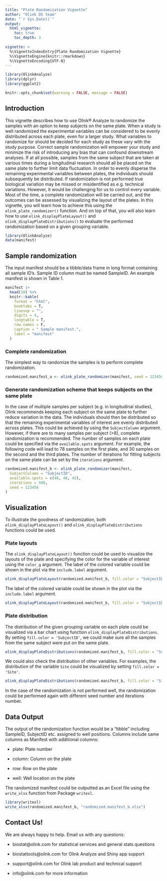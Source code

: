 ```yaml
---
title: "Plate Randomization Vignette"
author: "Olink DS team"
date: "`r Sys.Date()`"
output: 
  html_vignette:
    toc: true
    toc_depth: 3
    
vignette: >
  %\VignetteIndexEntry{Plate Randomization Vignette}
  %\VignetteEngine{knitr::rmarkdown}
  %\VignetteEncoding{UTF-8}
---
```

```r
library(OlinkAnalyze)
library(dplyr)
library(ggplot2)
```

```r
knitr::opts_chunk$set(warning = FALSE, message = FALSE)
```

## Introduction

This vignette describes how to use Olink® Analyze to randomize the samples with an option to keep subjects on the same plate. When a study is well randomized the experimental variables can be considered to be evenly distributed across each plate, even for a larger study. What variables to randomize for should be decided for each study as these vary with the study purpose. Correct sample randomization will empower your study and minimize the risk of introducing any bias that can confound downstream analyses. If at all possible, samples from the same subject that are taken at various times during a longitudinal research should all be placed on the same plate to further limit data fluctuation. In order to evenly disperse the remaining experimental variables between plates, the individuals should subsequently be distributed. If randomization is not performed true biological variation may be missed or misidentified as e.g. technical variations. However, it would be challenging for us to control every variable. Most of the time, a complete randomization will be carried out, and the outcomes can be assessed by visualizing the layout of the plates. In this vignette, you will learn how to achieve this using the `olink_plate_randomizer()` function. And on top of that, you will also learn how to use `olink_displayPlateLayout()` and `olink_displayPlateDistributions()` to evaluate the performed randomization based on a given grouping variable.


```r
library(OlinkAnalyze)
data(manifest)
```


## Sample randomization

The input manifest should be a tibble/data frame in long format containing all sample ID's. Sample ID column must be named SampleID. An example manifest is shown in Table 1. 

```r
manifest |>
  head(10) %>%
  knitr::kable(
    format = "html",
    booktabs = T,
    linesep = "",
    digits = 4,
    longtable = T,
    row.names = F,
    caption = " Sample manifest.",
    label = "manifest"
  )
```


### Complete randomization

The simplest way to randomize the samples is to perform complete randomization.

```r
randomized.manifest_a <- olink_plate_randomizer(manifest, seed = 123456)
```


### Generate randomization scheme that keeps subjects on the same plate

In the case of multiple samples per subject (e.g. in longitudinal studies), Olink recommends keeping each subject on the same plate to further reduce variation in the data. The individuals should then be distributed so that the remaining experimental variables of interest are evenly distributed across plates. This could be achieved by using the `SubjectColumn` argument. However, if there are to many samples per subject (>8), complete randomization is recommended. The number of samples on each plate could be specified via the `available.spots` argument. For example, the following code will lead to 78 samples on the first plate, and 30 samples on the second and the third plates. The number of iterations for fitting subjects on the same plate can be set by the `iterations` argument.


```r
randomized.manifest_b <- olink_plate_randomizer(manifest,
  SubjectColumn = "SubjectID",
  available.spots = c(48, 48, 42),
  iterations = 500,
  seed = 123456
)
```

## Visualization

To illustrate the goodness of randomization, both `olink_displayPlateLayout()` and `olink_displayPlateDistributions` functions could be used.

### Plate layouts

The `olink_displayPlateLayout()` function could be used to visualize the layouts of the plate and specifying the color for the variable of interest using the `color_g` argument. The label of the colored variable could be shown in the plot via the `include.label` argument.

```r
olink_displayPlateLayout(randomized.manifest_b, fill.color = "SubjectID", include.label = FALSE)
```

The label of the colored variable could be shown in the plot via the `include.label` argument.

```r
olink_displayPlateLayout(randomized.manifest_b, fill.color = "SubjectID", include.label = TRUE)
```

### Plate distribution

The distribution of the given grouping variable on each plate could be visualized via a bar chart using function `olink_displayPlateDistributions`. By setting `fill.color = 'SubjectID'`, we could make sure all the samples from the same subject were put on the same plate. 

```r
olink_displayPlateDistributions(randomized.manifest_b, fill.color = "SubjectID")
```

We could also check the distribution of other variables. For examples, the distribution of the variable `Site` could be visualized by setting `fill.color = 'Site'`. 

```r
olink_displayPlateDistributions(randomized.manifest_b, fill.color = "Site")
```

In the case of the randomization is not performed well, the randomization could be performed again with different seed number and iterations number. 

## Data Output

The output of the randomization function would be a "tibble" including SampleID, SubjectID etc. assigned to well positions. Columns include same columns as Manifest with additional columns:

  - plate: Plate number

  - column: Column on the plate

  - row: Row on the plate

  - well: Well location on the plate

The randomized manifest could be outputted as an Excel file using the `write_xlsx` function from Package `writexl`.

```r
library(writexl)
write_xlsx(randomized.manifest_b, "randomized.manifest_b.xlsx")
```


## Contact Us!

We are always happy to help. Email us with any questions:

-   biostat\@olink.com for statistical services and general stats questions

-   biostattools\@olink.com for Olink Analyze and Shiny app support

-   support\@olink.com for Olink lab product and technical support

-   info\@olink.com for more information



